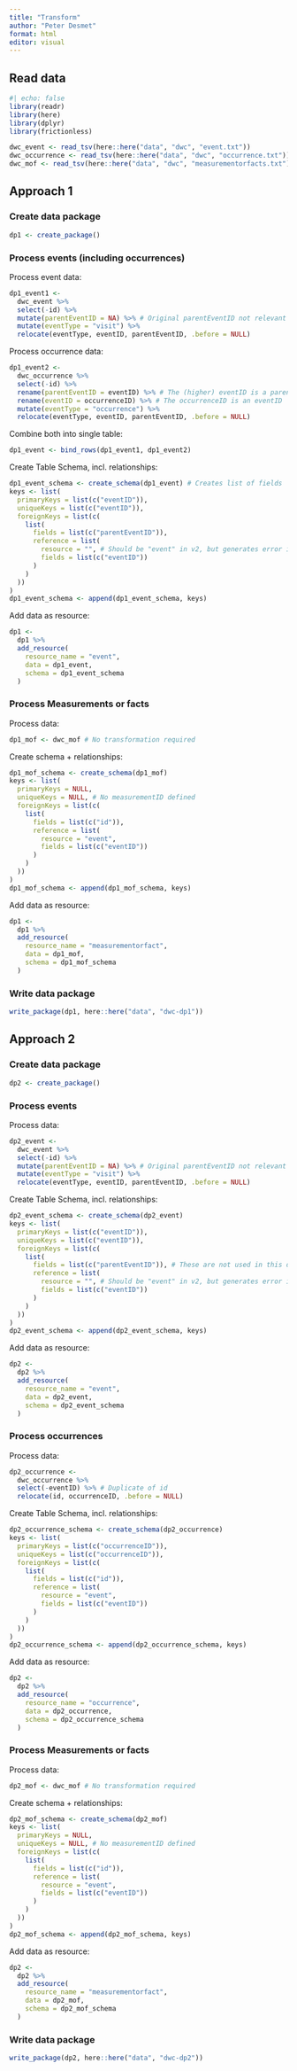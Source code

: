 ```yaml
---
title: "Transform"
author: "Peter Desmet"
format: html
editor: visual
---
```


## Read data

```r
#| echo: false
library(readr)
library(here)
library(dplyr)
library(frictionless)
```

```r
dwc_event <- read_tsv(here::here("data", "dwc", "event.txt"))
dwc_occurrence <- read_tsv(here::here("data", "dwc", "occurrence.txt"))
dwc_mof <- read_tsv(here::here("data", "dwc", "measurementorfacts.txt"))
```

## Approach 1

### Create data package

```r
dp1 <- create_package()
```

### Process events (including occurrences)

Process event data:

```r
dp1_event1 <-
  dwc_event %>%
  select(-id) %>%
  mutate(parentEventID = NA) %>% # Original parentEventID not relevant
  mutate(eventType = "visit") %>%
  relocate(eventType, eventID, parentEventID, .before = NULL)
```

Process occurrence data:

```r
dp1_event2 <-
  dwc_occurrence %>%
  select(-id) %>%
  rename(parentEventID = eventID) %>% # The (higher) eventID is a parentEventID
  rename(eventID = occurrenceID) %>% # The occurrenceID is an eventID
  mutate(eventType = "occurrence") %>%
  relocate(eventType, eventID, parentEventID, .before = NULL)
```

Combine both into single table:

```r
dp1_event <- bind_rows(dp1_event1, dp1_event2)
```

Create Table Schema, incl. relationships:

```r
dp1_event_schema <- create_schema(dp1_event) # Creates list of fields
keys <- list(
  primaryKeys = list(c("eventID")),
  uniqueKeys = list(c("eventID")),
  foreignKeys = list(c(
    list(
      fields = list(c("parentEventID")),
      reference = list(
        resource = "", # Should be "event" in v2, but generates error in v1
        fields = list(c("eventID"))
      )
    )
  ))
)
dp1_event_schema <- append(dp1_event_schema, keys)
```

Add data as resource:

```r
dp1 <-
  dp1 %>%
  add_resource(
    resource_name = "event",
    data = dp1_event,
    schema = dp1_event_schema
  )
```

### Process Measurements or facts

Process data:

```r
dp1_mof <- dwc_mof # No transformation required
```

Create schema + relationships:

```r
dp1_mof_schema <- create_schema(dp1_mof)
keys <- list(
  primaryKeys = NULL,
  uniqueKeys = NULL, # No measurementID defined
  foreignKeys = list(c(
    list(
      fields = list(c("id")),
      reference = list(
        resource = "event",
        fields = list(c("eventID"))
      )
    )
  ))
)
dp1_mof_schema <- append(dp1_mof_schema, keys)
```

Add data as resource:

```r
dp1 <-
  dp1 %>%
  add_resource(
    resource_name = "measurementorfact",
    data = dp1_mof,
    schema = dp1_mof_schema
  )
```

### Write data package

```r
write_package(dp1, here::here("data", "dwc-dp1"))
```

## Approach 2

### Create data package

```r
dp2 <- create_package()
```

### Process events

Process data:

```r
dp2_event <-
  dwc_event %>%
  select(-id) %>%
  mutate(parentEventID = NA) %>% # Original parentEventID not relevant
  mutate(eventType = "visit") %>%
  relocate(eventType, eventID, parentEventID, .before = NULL)
```

Create Table Schema, incl. relationships:

```r
dp2_event_schema <- create_schema(dp2_event)
keys <- list(
  primaryKeys = list(c("eventID")),
  uniqueKeys = list(c("eventID")),
  foreignKeys = list(c(
    list(
      fields = list(c("parentEventID")), # These are not used in this dataset
      reference = list(
        resource = "", # Should be "event" in v2, but generates error in v1
        fields = list(c("eventID"))
      )
    )
  ))
)
dp2_event_schema <- append(dp2_event_schema, keys)
```

Add data as resource:

```r
dp2 <-
  dp2 %>%
  add_resource(
    resource_name = "event",
    data = dp2_event,
    schema = dp2_event_schema
  )
```

### Process occurrences

Process data:

```r
dp2_occurrence <-
  dwc_occurrence %>%
  select(-eventID) %>% # Duplicate of id
  relocate(id, occurrenceID, .before = NULL)
```

Create Table Schema, incl. relationships:

```r
dp2_occurrence_schema <- create_schema(dp2_occurrence)
keys <- list(
  primaryKeys = list(c("occurrenceID")),
  uniqueKeys = list(c("occurrenceID")),
  foreignKeys = list(c(
    list(
      fields = list(c("id")),
      reference = list(
        resource = "event",
        fields = list(c("eventID"))
      )
    )
  ))
)
dp2_occurrence_schema <- append(dp2_occurrence_schema, keys)
```

Add data as resource:

```r
dp2 <-
  dp2 %>%
  add_resource(
    resource_name = "occurrence",
    data = dp2_occurrence,
    schema = dp2_occurrence_schema
  )
```

### Process Measurements or facts

Process data:

```r
dp2_mof <- dwc_mof # No transformation required
```

Create schema + relationships:

```r
dp2_mof_schema <- create_schema(dp2_mof)
keys <- list(
  primaryKeys = NULL,
  uniqueKeys = NULL, # No measurementID defined
  foreignKeys = list(c(
    list(
      fields = list(c("id")),
      reference = list(
        resource = "event",
        fields = list(c("eventID"))
      )
    )
  ))
)
dp2_mof_schema <- append(dp2_mof_schema, keys)
```

Add data as resource:

```r
dp2 <-
  dp2 %>%
  add_resource(
    resource_name = "measurementorfact",
    data = dp2_mof,
    schema = dp2_mof_schema
  )
```

### Write data package

```r
write_package(dp2, here::here("data", "dwc-dp2"))
```

## 
